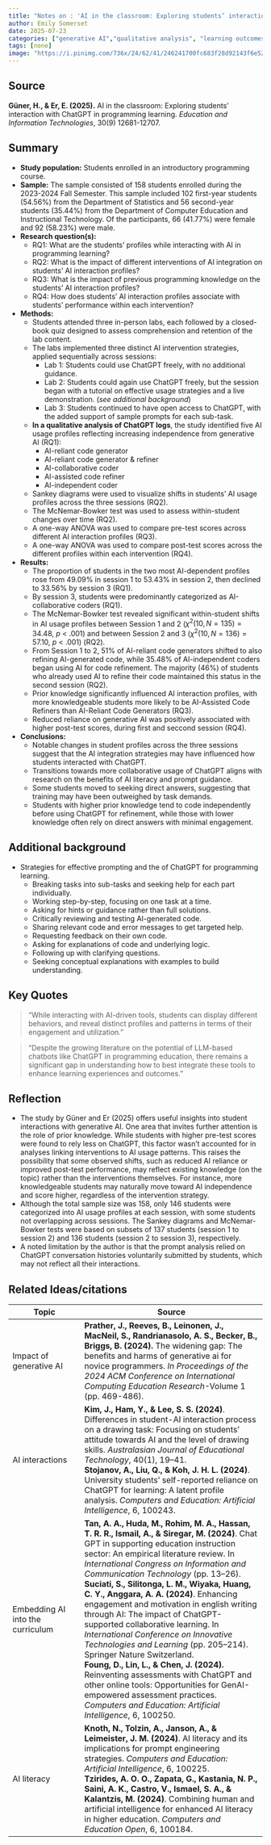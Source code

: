 ```yaml
---
title: "Notes on : 'AI in the classroom: Exploring students’ interaction with ChatGPT in programming learning'"
author: Emily Somerset
date: 2025-07-23
categories: ["generative AI","qualitative analysis", "learning outcomes"]
tags: [none]
image: "https://i.pinimg.com/736x/24/62/41/246241700fc683f28d92143f6e525c09.jpg"
---
```


## Source

**Güner, H., & Er, E. (2025).** AI in the classroom: Exploring students’ interaction with ChatGPT in programming learning. *Education and Information Technologies*, 30(9) 12681-12707.

## Summary

- **Study population:** Students enrolled in an introductory programming course. 
- **Sample:** The sample consisted of 158 students enrolled during the 2023-2024 Fall Semester. This sample included 102 first-year students (54.56%) from the Department of Statistics and 56 second-year students (35.44%) from the Department of Computer Education and Instructional Technology. Of the participants, 66 (41.77%) were female and 92 (58.23%) were male.
- **Research question(s):** 
    - RQ1: What are the students' profiles while interacting with AI in programming learning?
    - RQ2: What is the impact of different interventions of AI integration on students' AI interaction profiles?
    - RQ3: What is the impact of previous programming knowledge on the students' AI interaction profiles?
    - RQ4: How does students' AI interaction profiles associate with students' performance within each intervention?
- **Methods:** 
  - Students attended three in-person labs, each followed by a closed-book quiz designed to assess comprehension and retention of the lab content. 
  - The labs implemented three distinct AI intervention strategies, applied sequentially across sessions:
    - Lab 1: Students could use ChatGPT freely, with no additional guidance.
    - Lab 2: Students could again use ChatGPT freely, but the session began with a tutorial on effective usage strategies and a live demonstration. (*see additional background*)
    - Lab 3: Students continued to have open access to ChatGPT, with the added support of sample prompts for each sub-task.
  - **In a qualitative analysis of ChatGPT logs**, the study identified five AI usage profiles reflecting increasing independence from generative AI (RQ1):
    - AI-reliant code generator
    - AI-reliant code generator & refiner
    - AI-collaborative coder
    - AI-assisted code refiner
    - AI-independent coder
  - Sankey diagrams were used to visualize shifts in students' AI usage profiles across the three sessions (RQ2). 
  - The McNemar-Bowker test was used to assess within-student changes over time (RQ2).
  - A one-way ANOVA was used to compare pre-test scores across different AI interaction profiles (RQ3).
  - A one-way ANOVA was used to compare post-test scores across the different profiles within each intervention (RQ4).
- **Results:**
  - The proportion of students in the two most AI-dependent profiles rose from 49.09% in session 1 to 53.43% in session 2, then declined to 33.56% by session 3 (RQ1).
  - By session 3, students were predominantly categorized as AI-collaborative coders (RQ1).
  - The McNemar-Bowker test revealed significant within-student shifts in AI usage profiles between Session 1 and 2 ($\chi^2(10, N = 135) = 34.48$, *p* < .001) and between Session 2 and 3 ($\chi^2(10, N = 136) = 57.10$, *p* < .001) (RQ2).
  - From Session 1 to 2, 51% of AI-reliant code generators shifted to also refining AI-generated code, while 35.48% of AI-independent coders began using AI for code refinement. The majority (46%) of students who already used AI to refine their code maintained this status in the second session (RQ2).
  - Prior knowledge significantly influenced AI interaction profiles, with more knowledgeable students more likely to be AI-Assisted Code Refiners than AI-Reliant Code Generators (RQ3).
  - Reduced reliance on generative AI was positively associated with higher post-test scores, during first and seccond session (RQ4).
- **Conclusions:**
  - Notable changes in student profiles across the three sessions suggest that the AI integration strategies may have influenced how students interacted with ChatGPT.
  - Transitions towards more collaborative usage of ChatGPT aligns with research on the benefits of AI literacy and prompt guidance.
  - Some students moved to seeking direct answers, suggesting that training may have been outweighed by task demands.
  - Students with higher prior knowledge tend to code independently before using ChatGPT for refinement, while those with lower knowledge often rely on direct answers with minimal engagement.

## Additional background

- Strategies for effective prompting and the of ChatGPT for programming learning.
    - Breaking tasks into sub-tasks and seeking help for each part individually.
    - Working step-by-step, focusing on one task at a time.
    - Asking for hints or guidance rather than full solutions.
    - Critically reviewing and testing AI-generated code.
    - Sharing relevant code and error messages to get targeted help.
    - Requesting feedback on their own code.
    - Asking for explanations of code and underlying logic.
    - Following up with clarifying questions.
    - Seeking conceptual explanations with examples to build understanding.
   
## Key Quotes

> "While interacting with AI-driven tools, students can display different behaviors, and reveal distinct profiles and patterns in terms of their engagement and utilization."

> "Despite the growing literature on the potential of LLM-based chatbots like ChatGPT in programming education, there remains a significant gap in understanding how to best integrate these tools to enhance learning experiences and outcomes. "


## Reflection {.callout-reflection}

- The study by Güner and Er (2025) offers useful insights into student interactions with generative AI. One area that invites further attention is the role of prior knowledge. While students with higher pre-test scores were found to rely less on ChatGPT, this factor wasn’t accounted for in analyses linking interventions to AI usage patterns. This raises the possibility that some observed shifts, such as reduced AI reliance or improved post-test performance, may reflect existing knowledge (on the topic) rather than the interventions themselves. For instance, more knowledgeable students may naturally move toward AI independence and score higher, regardless of the intervention strategy.
- Although the total sample size was 158, only 146 students were categorized into AI usage profiles at each session, with some students not overlapping across sessions. The Sankey diagrams and McNemar-Bowker tests were based on subsets of 137 students (session 1 to session 2) and 136 students (session 2 to session 3), respectively.
- A noted limitation by the author is that the prompt analysis relied on ChatGPT conversation histories voluntarily submitted by students, which may not reflect all their interactions.

## Related Ideas/citations

| Topic                                 | Source                                                                                          |
|---------------------------------------|-------------------------------------------------------------------------------------------------|
| Impact of generative AI | **Prather, J., Reeves, B., Leinonen, J., MacNeil, S., Randrianasolo, A. S., Becker, B., Briggs, B. (2024).** The widening gap: The benefits and harms of generative ai for novice programmers. *In Proceedings of the 2024 ACM Conference on International Computing Education Research*-Volume 1 (pp. 469-486). | 
| AI interactions | **Kim, J., Ham, Y., & Lee, S. S. (2024)**. Differences in student-AI interaction process on a drawing task: Focusing on students’ attitude towards AI and the level of drawing skills. *Australasian Journal of Educational Technology*, 40(1), 19–41.<br> **Stojanov, A., Liu, Q., & Koh, J. H. L. (2024)**. University students’ self-reported reliance on ChatGPT for learning: A latent profile analysis. *Computers and Education: Artificial Intelligence*, 6, 100243.|
| Embedding AI into the curriculum | **Tan, A. A., Huda, M., Rohim, M. A., Hassan, T. R. R., Ismail, A., & Siregar, M. (2024)**. Chat GPT in supporting education instruction sector: An empirical literature review. In *International Congress on Information and Communication Technology* (pp. 13–26).<br> **Suciati, S., Silitonga, L. M., Wiyaka, Huang, C. Y., Anggara, A. A. (2024)**. Enhancing engagement and motivation in english writing through AI: The impact of ChatGPT-supported collaborative learning. In *International Conference on Innovative Technologies and Learning* (pp. 205–214). Springer Nature Switzerland. <br> **Foung, D., Lin, L., & Chen, J. (2024).** Reinventing assessments with ChatGPT and other online tools: Opportunities for GenAI-empowered assessment practices. *Computers and Education: Artificial Intelligence*, 6, 100250.| 
| AI literacy | **Knoth, N., Tolzin, A., Janson, A., & Leimeister, J. M. (2024)**. AI literacy and its implications for prompt engineering strategies. *Computers and Education: Artificial Intelligence*, 6, 100225. <br> **Tzirides, A. O. O., Zapata, G., Kastania, N. P., Saini, A. K., Castro, V., Ismael, S. A., & Kalantzis, M. (2024)**. Combining human and artificial intelligence for enhanced AI literacy in higher education. *Computers and Education Open*, 6, 100184.|

